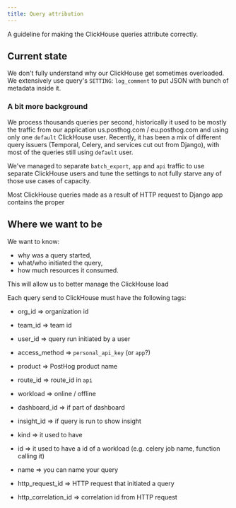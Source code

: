 ```yaml
---
title: Query attribution
---
```


A guideline for making the ClickHouse queries attribute correctly.

## Current state

We don't fully understand why our ClickHouse get sometimes overloaded.
We extensively use query's `SETTING`: `log_comment` to put JSON with bunch
of metadata inside it. 

### A bit more background 

We process thousands queries per second, historically it used to be mostly the traffic from
our application us.posthog.com / eu.posthog.com and using only one `default` ClickHouse user.
Recently, it has been a mix of different query issuers (Temporal, Celery, and services cut
out from Django), with most of the queries still using `default` user.

We've managed to separate `batch_export`, `app` and `api` traffic to use separate ClickHouse
users and tune the settings to not fully starve any of those use cases of capacity.

Most ClickHouse queries made as a result of HTTP request to Django app contains the proper

## Where we want to be

We want to know:
 * why was a query started,
 * what/who initiated the query,
 * how much resources it consumed.

This will allow us to better manage the ClickHouse load

Each query send to ClickHouse must have the following tags:

  * org_id => organization id
  * team_id => team id
  * user_id => query run initiated by a user
  * access_method => `personal_api_key` (or `app`?)
  * product => PostHog product name

  * route_id => route_id in `api`
  * workload => online / offline
  * dashboard_id => if part of dashboard
  * insight_id => if query is run to show insight
  * kind => it used to have
  * id => it used to have a id of a workload (e.g. celery job name, function calling it)

  * name => you can name your query
  * http_request_id => HTTP request that initiated a query
  * http_correlation_id => correlation id from HTTP request
